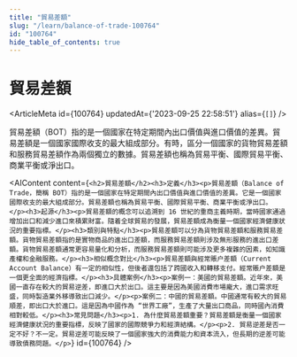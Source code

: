 ```yaml
---
title: "貿易差額"
slug: "/learn/balance-of-trade-100764"
id: "100764"
hide_table_of_contents: true
---
```



# 貿易差額

<ArticleMeta id={100764} updatedAt={'2023-09-25 22:58:51'} alias={`[]`} />
<div className='border-solid border-b border-t-0 my-4 border-[var(--ifm-color-gray-300)]' />

貿易差額（BOT）指的是一個國家在特定期間內出口價值與進口價值的差異。貿易差額是一個國家國際收支的最大組成部分。有時，區分一個國家的貨物貿易差額和服務貿易差額作為兩個獨立的數據。貿易差額也稱為貿易平衡、國際貿易平衡、商業平衡或淨出口。

<AIContent content={`<h2>貿易差額</h2><h3>定義</h3><p>貿易差額（Balance of Trade，簡稱 BOT）指的是一個國家在特定期間內出口價值與進口價值的差異。它是一個國家國際收支的最大組成部分。貿易差額也稱為貿易平衡、國際貿易平衡、商業平衡或淨出口。</p><h3>起源</h3><p>貿易差額的概念可以追溯到 16 世紀的重商主義時期，當時國家通過增加出口和減少進口來積累財富。隨着全球貿易的發展，貿易差額成為衡量一個國家經濟健康狀況的重要指標。</p><h3>類別與特點</h3><p>貿易差額可以分為貨物貿易差額和服務貿易差額。貨物貿易差額指的是實物商品的進出口差額，而服務貿易差額則涉及無形服務的進出口差額。貨物貿易差額通常更容易量化和分析，而服務貿易差額則可能涉及更多複雜的因素，如知識產權和金融服務。</p><h3>相似概念對比</h3><p>貿易差額與經常賬户差額（Current Account Balance）有一定的相似性，但後者還包括了跨國收入和轉移支付。經常賬户差額是一個更全面的經濟指標。</p><h3>具體案例</h3><p>案例一：美國的貿易差額。近年來，美國一直存在較大的貿易逆差，即進口大於出口。這主要是因為美國消費市場龐大，進口需求旺盛，同時製造業外移導致出口減少。</p><p>案例二：中國的貿易差額。中國通常有較大的貿易順差，即出口大於進口。這是因為中國作為 “世界工廠”，生產了大量出口商品，同時國內消費相對較低。</p><h3>常見問題</h3><p>1. 為什麼貿易差額重要？貿易差額是衡量一個國家經濟健康狀況的重要指標，反映了國家的國際競爭力和經濟結構。</p><p>2. 貿易逆差是否一定不好？不一定。貿易逆差可能反映了一個國家強大的消費能力和資本流入，但長期的逆差可能導致債務問題。</p>`} id={100764} />
